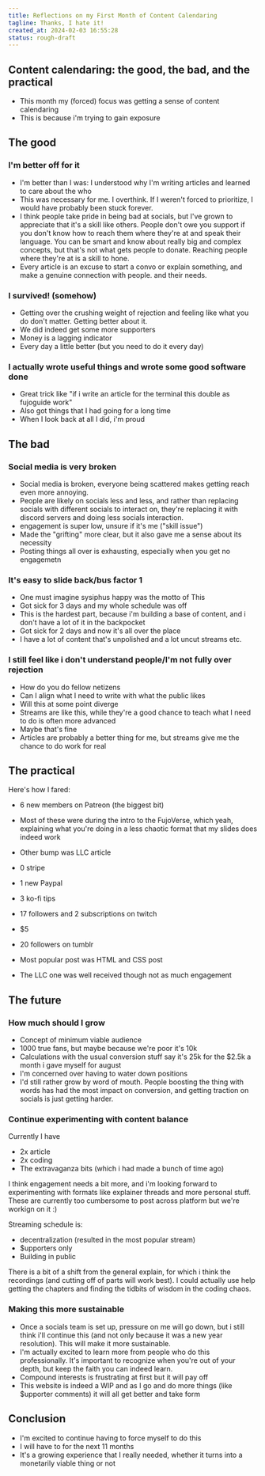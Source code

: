 ```yaml
---
title: Reflections on my First Month of Content Calendaring
tagline: Thanks, I hate it!
created_at: 2024-02-03 16:55:28
status: rough-draft
---
```


## Content calendaring: the good, the bad, and the practical

- This month my (forced) focus was getting a sense of content calendaring
- This is because i'm trying to gain exposure

## The good

### I'm better off for it

- I'm better than I was: I understood why I'm writing articles and learned to
  care about the who
- This was necessary for me. I overthink. If I weren't forced to prioritize, I would
  have probably been stuck forever.
- I think people take pride in being bad at socials, but I've grown to appreciate that
  it's a skill like others. People don't owe you support if you don't know how to reach them
  where they're at and speak their language. You can be smart and know about really big and
  complex concepts, but that's not what gets people to donate. Reaching people where they're at
  is a skill to hone.
- Every article is an excuse to start a convo or explain something, and make a genuine connection
  with people. and their needs.

### I survived! (somehow)

- Getting over the crushing weight of rejection and feeling like what you do don't matter.
  Getting better about it.
- We did indeed get some more supporters
- Money is a lagging indicator
- Every day a little better (but you need to do it every day)

### I actually wrote useful things and wrote some good software done

- Great trick like "if i write an article for the terminal this double as fujoguide work"
- Also got things that I had going for a long time
- When I look back at all I did, i'm proud

## The bad

### Social media is very broken

- Social media is broken, everyone being scattered makes getting reach even more
  annoying.
- People are likely on socials less and less, and rather than replacing socials with
  different socials to interact on, they're replacing it with discord servers and
  doing less socials interaction.
- engagement is super low, unsure if it's me ("skill issue")
- Made the "grifting" more clear, but it also gave me a sense about its necessity
- Posting things all over is exhausting, especially when you get no engagemetn

### It's easy to slide back/bus factor 1

- One must imagine sysiphus happy was the motto of This
- Got sick for 3 days and my whole schedule was off
- This is the hardest part, because i'm building a base of content, and i don't have a lot
  of it in the backpocket
- Got sick for 2 days and now it's all over the place
- I have a lot of content that's unpolished and a lot uncut streams etc.

### I still feel like i don't understand people/I'm not fully over rejection

- How do you do fellow netizens
- Can I align what I need to write with what the public likes
- Will this at some point diverge
- Streams are like this, while they're a good chance to teach what I need to do
  is often more advanced
- Maybe that's fine
- Articles are probably a better thing for me, but streams give me the chance to do
  work for real

## The practical

Here's how I fared:

- 6 new members on Patreon (the biggest bit)
- Most of these were during the intro to the FujoVerse, which yeah, explaining what you're doing
  in a less chaotic format that my slides does indeed work
- Other bump was LLC article
- 0 stripe
- 1 new Paypal
- 3 ko-fi tips
- 17 followers and 2 subscriptions on twitch
- $5

- 20 followers on tumblr
- Most popular post was HTML and CSS post
- The LLC one was well received though not as much engagement

## The future

### How much should I grow

- Concept of minimum viable audience
- 1000 true fans, but maybe because we're poor it's 10k
- Calculations with the usual conversion stuff say it's 25k for the $2.5k a month i gave myself
  for august
- I'm concerned over having to water down positions
- I'd still rather grow by word of mouth. People boosting the thing with words has had
  the most impact on conversion, and getting traction on socials is just getting harder.

### Continue experimenting with content balance

Currently I have

- 2x article
- 2x coding
- The extravaganza bits (which i had made a bunch of time ago)

I think engagement needs a bit more, and i'm looking forward to experimenting with formats like
explainer threads and more personal stuff. These are currently too cumbersome to post across platform
but we're workign on it :)

Streaming schedule is:

- decentralization (resulted in the most popular stream)
- $upporters only
- Building in public

There is a bit of a shift from the general explain, for which i think the recordings (and cutting off
of parts will work best). I could actually use help getting the chapters and finding the tidbits of wisdom
in the coding chaos.

### Making this more sustainable

- Once a socials team is set up, pressure on me will go down, but i still think i'll continue this
  (and not only because it was a new year resolution). This will make it more sustainable.
- I'm actually excited to learn more from people who do this professionally. It's important to recognize
  when you're out of your depth, but keep the faith you can indeed learn.
- Compound interests is frustrating at first but it will pay off
- This website is indeed a WIP and as I go and do more things (like $upporter comments) it
  will all get better and take form

## Conclusion

- I'm excited to continue having to force myself to do this
- I will have to for the next 11 months
- It's a growing experience that I really needed, whether it turns into a
  monetarily viable thing or not
